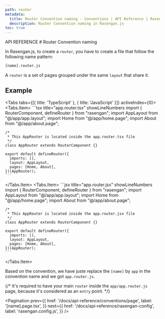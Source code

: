 ```yaml
---
path: router
metadata:
  title: Router Convention naming - Conventions | API Reference | Rasengan.js
  description: Router Convention naming in Rasengan.js
toc: true
---
```



<span className="text-[12px] font-mono-regular text-foreground/60">
  API REFERENCE
</span>
# Router Convention naming

In Rasengan.js, to create a `router`, you have to create a file that follow the following name pattern:

```txt title="Router" showLineNumbers
[name].router.js
```

A `router` is a set of pages grouped under the same `layout` that share it.

## Example

<Tabs tabs={[{ title: 'TypeScript' }, { title: 'JavaScript' }]} activeIndex={0}>
  <Tabs.Item>
    ```tsx title="app.router.tsx" showLineNumbers
    import { RouterComponent, defineRouter } from "rasengan";
    import AppLayout from "@/app/app.layout";
    import Home from "@/app/home.page";
    import About from "@/app/about.page";

    /*
     * This AppRouter is located inside the app.router.tsx file
     */
    class AppRouter extends RouterComponent {}

    export default defineRouter({
      imports: [],
      layout: AppLayout,
      pages: [Home, About],
    })(AppRouter);
    ```
  </Tabs.Item>
  <Tabs.Item>
    ```jsx title="app.router.jsx" showLineNumbers
    import { RouterComponent, defineRouter } from "rasengan";
    import AppLayout from "@/app/app.layout";
    import Home from "@/app/home.page";
    import About from "@/app/about.page";

    /*
     * This AppRouter is located inside the app.router.jsx file
     */
    class AppRouter extends RouterComponent {}

    export default defineRouter({
      imports: [],
      layout: AppLayout,
      pages: [Home, About],
    })(AppRouter);
    ```
  </Tabs.Item>
</Tabs>

Based on the convention, we have juste replace the `[name]` by `app` in the convention name and we got `app.router.js`.

{/* <AlertBox type='error'>
	It's required to have your main `router` inside the `app/app.router.js` page,
	because it's considered as an `entry` point.
</AlertBox> */}

<Pagination 
  prev={{
    href: '/docs/api-reference/conventions/page',
    label: '[name].page.tsx',
  }}
  next={{
    href: '/docs/api-reference/rasengan-config',
    label: 'rasengan.config.js',
  }}
/>